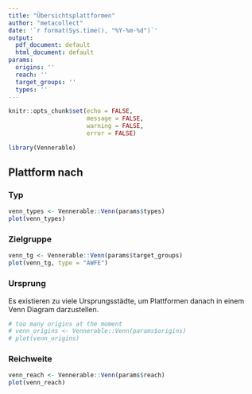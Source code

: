 ```yaml
---
title: "Übersichtsplattformen"
author: "metacollect"
date: '`r format(Sys.time(), "%Y-%m-%d")`'
output:
  pdf_document: default
  html_document: default
params:
  origins: ''
  reach: ''
  target_groups: ''
  types: ''
---
```


```r
knitr::opts_chunk$set(echo = FALSE,
                      message = FALSE,
                      warning = FALSE,
                      error = FALSE)
```

```r
library(Vennerable)
```

## Plattform nach {.tabset}

### Typ

```r
venn_types <- Vennerable::Venn(params$types)
plot(venn_types)
```

### Zielgruppe

```r
venn_tg <- Vennerable::Venn(params$target_groups)
plot(venn_tg, type = "AWFE")
```

### Ursprung

Es existieren zu viele Ursprungsstädte, um Plattformen danach in einem Venn Diagram darzustellen.

```r
# too many origins at the moment
# venn_origins <- Vennerable::Venn(params$origins)
# plot(venn_origins)
```

### Reichweite

```r
venn_reach <- Vennerable::Venn(params$reach)
plot(venn_reach)
```
